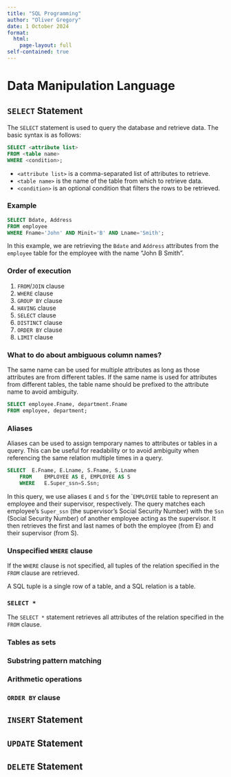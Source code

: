 ```yaml
---
title: "SQL Programming"
author: "Oliver Gregory"
date: 1 October 2024
format: 
  html:
    page-layout: full
self-contained: true
---
```


# Data Manipulation Language

## `SELECT` Statement

The `SELECT` statement is used to query the database and retrieve data. The basic syntax is as follows:

```sql
SELECT <attribute list>
FROM <table name>
WHERE <condition>;
```

- `<attribute list>` is a comma-separated list of attributes to retrieve.
- `<table name>` is the name of the table from which to retrieve data.
- `<condition>` is an optional condition that filters the rows to be retrieved.

### Example

```sql
SELECT Bdate, Address
FROM employee
WHERE Fname='John' AND Minit='B' AND Lname='Smith';
```

In this example, we are retrieving the `Bdate` and `Address` attributes from the `employee` table for the employee with the name "John B Smith".

### Order of execution

1. `FROM`/`JOIN` clause
2. `WHERE` clause
3. `GROUP BY` clause
4. `HAVING` clause
5. `SELECT` clause
6. `DISTINCT` clause
7. `ORDER BY` clause
8. `LIMIT` clause

### What to do about ambiguous column names?

The same name can be used for multiple attributes as long as those attributes are from different tables. If the same name is used for attributes from different tables, the table name should be prefixed to the attribute name to avoid ambiguity.

```sql
SELECT employee.Fname, department.Fname
FROM employee, department;
```

### Aliases

Aliases can be used to assign temporary names to attributes or tables in a query. This can be useful for readability or to avoid ambiguity when referencing the same relation multiple times in a query.

```sql
SELECT	E.Fname, E.Lname, S.Fname, S.Lname
 	FROM	EMPLOYEE AS E, EMPLOYEE AS S
	WHERE	E.Super_ssn=S.Ssn;
```

In this query, we use aliases `E` and `S` for the ``EMPLOYEE` table to represent an employee and their supervisor, respectively. The query matches each employee’s `Super_ssn` (the supervisor’s Social Security Number) with the `Ssn` (Social Security Number) of another employee acting as the supervisor. It then retrieves the first and last names of both the employee (from E) and their supervisor (from S).

### Unspecified `WHERE` clause

If the `WHERE` clause is not specified, all tuples of the relation specified in the `FROM` clause are retrieved.

:::callout-tip
A SQL tuple is a single row of a table, and a SQL relation is a table.
:::

### `SELECT *`

The `SELECT *` statement retrieves all attributes of the relation specified in the `FROM` clause.

### Tables as sets

### Substring pattern matching

### Arithmetic operations

### `ORDER BY` clause

## `INSERT` Statement

## `UPDATE` Statement

## `DELETE` Statement